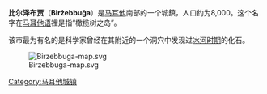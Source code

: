 {{Infobox settlement
| name                    = 比爾澤布賈
| native_name             = Il-Kunsill Lokali ta' Birżebbuġa
| native_name_lang        = mlt
| official_name           = Birżebbuġa
| other_name              = 
| settlement_type         = [[馬爾他行政區劃|地方委員會]]
| image_skyline           = 
| image_alt               = 
| image_caption           = 
| image_shield            = 
| shield_alt              = 
| nickname                = 
| motto                   = ''Pax Salusque Omnibus''<br /><small>(Peace and Health to Everyone)</small>
| image_map               = Birzebbuga-map.svg
| map_alt                 = 
| map_caption             = 
| pushpin_map             = 
| pushpin_label_position  = 
| pushpin_map_alt         = 
| pushpin_map_caption     = 
| latd  = 35|latm  = 49|lats  = 32|latNS  = N
| longd = 14|longm = 31|longs = 41|longEW = E
| coordinates_type        = type:city_region:MT
| coordinates_display     = inline,title
| coordinates_footnotes   = 
| subdivision_type        = [[國家|國家]]
| subdivision_name        = {{flag|Malta}}
| subdivision_type1       = 島
| subdivision_name1       = [[馬爾他島|馬爾他]]
| subdivision_type2       = [[Districts_of_Malta|District]]
| subdivision_name2       = 
| established_title       = <!-- Founded -->
| established_date        = 
| parts_type              = Borders
| parts_style             = para
| p1                      = [[Għaxaq|Għaxaq]], [[Marsaxlokk|Marsaxlokk]], [[Żurrieq|Żurrieq]]
| leader_party            = [[Malta_Labour_Party|PL]]
| leader_title            = [[Mayor|Mayor]]
| leader_name             = [[Joseph_Farrugia|Joseph Farrugia]]
| area_footnotes          = 
| area_total_km2          = 9.2 
| area_note               = 
| elevation_footnotes     = 
| elevation_m             = 20
| population_footnotes    = 
| population_total        = 9634
| population_as_of        = March 2011
| population_density_km2  = auto
| population_demonym      = Birżebbuġi (m), Birżebbuġija (f), Birżebbuġin (pl)
| population_note         = 
| timezone1               = [[Central_European_Time|CET]]
| utc_offset1             = +1
| timezone1_DST           = [[Central_European_Summer_Time|CEST]]
| utc_offset1_DST         = +2
| postal_code_type        = [[MaltaPost#Postal_codes|Postal code]]
| postal_code             = BBĠ
| area_code_type          = [[List_of_country_calling_codes|Dialing code]]
| area_code               = 356
| blank_name_sec1         = [[Religion_in_Malta#Patron_Saints|Patron saint]]
| blank_info_sec1         = [[Saint_Peter|St. Peter in Chains]]
| blank1_name_sec1        = [[Culture_of_Malta#Catholicism|Day of festa]]
| blank1_info_sec1        = First Sunday of August
| website                 = 
| footnotes               = 
}}
'''比尔泽布贾'''（'''Birżebbuġa'''）是[[马耳他|马耳他]]南部的一个城鎮，人口约为8,000。这个名字在[[马耳他语|马耳他语]]裡是指“橄榄树之岛”。

该市最为有名的是科学家曾经在其附近的一个洞穴中发现过[[冰河时期|冰河时期]]的化石。

[[File:Birzebbuga-map.svg|thumb]]

[[Category:马耳他城镇|Category:马耳他城镇]]